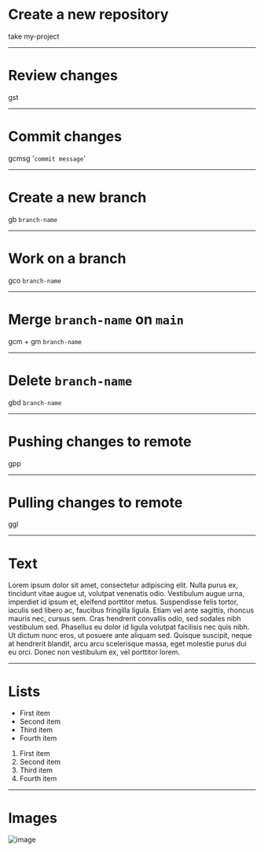
<!-- deck.mdx -->

# Create a new repository

take my-project

---

# Review changes

gst

---

# Commit changes

gcmsg '`commit message`'

---

# Create a new branch

gb `branch-name`

---

# Work on a branch

gco `branch-name`

---

# Merge `branch-name` on `main`

gcm + gm `branch-name`

---

# Delete `branch-name`

gbd `branch-name`

---

# Pushing changes to remote

gpp

---

# Pulling changes to remote

ggl

---

# Text

Lorem ipsum dolor sit amet, consectetur adipiscing elit. Nulla purus ex, tincidunt vitae augue ut, volutpat venenatis odio. Vestibulum augue urna, imperdiet id ipsum et, eleifend porttitor metus. Suspendisse felis tortor, iaculis sed libero ac, faucibus fringilla ligula. Etiam vel ante sagittis, rhoncus mauris nec, cursus sem. Cras hendrerit convallis odio, sed sodales nibh vestibulum sed. Phasellus eu dolor id ligula volutpat facilisis nec quis nibh. Ut dictum nunc eros, ut posuere ante aliquam sed. Quisque suscipit, neque at hendrerit blandit, arcu arcu scelerisque massa, eget molestie purus dui eu orci. Donec non vestibulum ex, vel porttitor lorem.

---

# Lists

- First item
- Second item
- Third item
- Fourth item

1. First item
2. Second item
3. Third item
4. Fourth item

---

# Images

![image](https://s.france24.com/media/display/c3d8bee2-0fd1-11e9-877a-005056bff430/w:1280/p:16x9/e7d6dbbbc5026e23e9a14efd0b43230d.webp)
